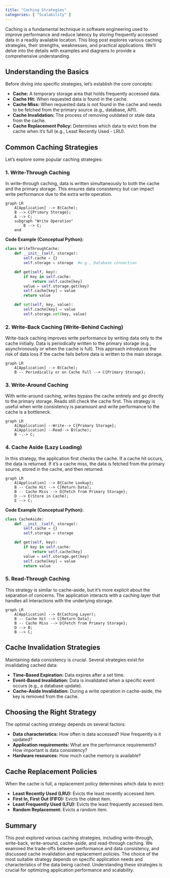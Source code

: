 ```yaml
---
title: "Caching Strategies"
categories: [ "Scalability" ]
---
```



Caching is a fundamental technique in software engineering used to improve performance and reduce latency by storing frequently accessed data in a readily available location.  This blog post explores various caching strategies, their strengths, weaknesses, and practical applications. We'll delve into the details with examples and diagrams to provide a comprehensive understanding.

## Understanding the Basics

Before diving into specific strategies, let's establish the core concepts:

* **Cache:** A temporary storage area that holds frequently accessed data.
* **Cache Hit:** When requested data is found in the cache.
* **Cache Miss:** When requested data is not found in the cache and needs to be fetched from the primary source (e.g., database, API).
* **Cache Invalidation:** The process of removing outdated or stale data from the cache.
* **Cache Replacement Policy:**  Determines which data to evict from the cache when it's full (e.g., Least Recently Used - LRU).


## Common Caching Strategies

Let's explore some popular caching strategies:

### 1. Write-Through Caching

In write-through caching, data is written simultaneously to both the cache and the primary storage.  This ensures data consistency but can impact write performance due to the extra write operation.

```mermaid
graph LR
    A[Application] --> B(Cache);
    B --> C{Primary Storage};
    A --> C;
    subgraph "Write Operation"
        B --> C;
    end
```

**Code Example (Conceptual Python):**

```python
class WriteThroughCache:
    def __init__(self, storage):
        self.cache = {}
        self.storage = storage  #e.g., Database connection

    def get(self, key):
        if key in self.cache:
            return self.cache[key]
        value = self.storage.get(key)
        self.cache[key] = value
        return value

    def set(self, key, value):
        self.cache[key] = value
        self.storage.set(key, value)
```

### 2. Write-Back Caching (Write-Behind Caching)

Write-back caching improves write performance by writing data only to the cache initially.  Data is periodically written to the primary storage (e.g., asynchronously or when the cache is full). This approach introduces the risk of data loss if the cache fails before data is written to the main storage.

```mermaid
graph LR
    A[Application] --> B(Cache);
    B -- Periodically or on Cache Full --> C{Primary Storage};
```

### 3. Write-Around Caching

With write-around caching, writes bypass the cache entirely and go directly to the primary storage. Reads still check the cache first. This strategy is useful when write consistency is paramount and write performance to the cache is a bottleneck.


```mermaid
graph LR
    A[Application] --Write--> C{Primary Storage};
    A[Application] --Read--> B(Cache);
    B -.-> C;
```

### 4. Cache Aside (Lazy Loading)

In this strategy, the application first checks the cache. If a cache hit occurs, the data is returned. If it's a cache miss, the data is fetched from the primary source, stored in the cache, and then returned.

```mermaid
graph LR
    A[Application] --> B{Cache Lookup};
    B -- Cache Hit --> C[Return Data];
    B -- Cache Miss --> D{Fetch from Primary Storage};
    D --> E(Store in Cache);
    E --> C;
```

**Code Example (Conceptual Python):**

```python
class CacheAside:
    def __init__(self, storage):
        self.cache = {}
        self.storage = storage

    def get(self, key):
        if key in self.cache:
            return self.cache[key]
        value = self.storage.get(key)
        self.cache[key] = value
        return value
```


### 5. Read-Through Caching

This strategy is similar to cache-aside, but it's more explicit about the separation of concerns. The application interacts with a caching layer that handles all interactions with the underlying storage.


```mermaid
graph LR
    A[Application] --> B(Caching Layer);
    B -- Cache Hit --> C[Return Data];
    B -- Cache Miss --> D{Fetch from Primary Storage};
    D --> B;
    B --> C;
```


## Cache Invalidation Strategies

Maintaining data consistency is crucial.  Several strategies exist for invalidating cached data:

* **Time-Based Expiration:**  Data expires after a set time.
* **Event-Based Invalidation:**  Data is invalidated when a specific event occurs (e.g., a database update).
* **Cache-Aside Invalidation:** During a write operation in cache-aside, the key is removed from the cache.


## Choosing the Right Strategy

The optimal caching strategy depends on several factors:

* **Data characteristics:** How often is data accessed? How frequently is it updated?
* **Application requirements:** What are the performance requirements? How important is data consistency?
* **Hardware resources:** How much cache memory is available?


## Cache Replacement Policies

When the cache is full, a replacement policy determines which data to evict:

* **Least Recently Used (LRU):** Evicts the least recently accessed item.
* **First In, First Out (FIFO):** Evicts the oldest item.
* **Least Frequently Used (LFU):** Evicts the least frequently accessed item.
* **Random Replacement:** Evicts a random item.


## Summary

This post explored various caching strategies, including write-through, write-back, write-around, cache-aside, and read-through caching.  We examined the trade-offs between performance and data consistency, and discussed cache invalidation and replacement policies.  The choice of the most suitable strategy depends on specific application needs and characteristics of the data being cached.  Understanding these strategies is crucial for optimizing application performance and scalability.

